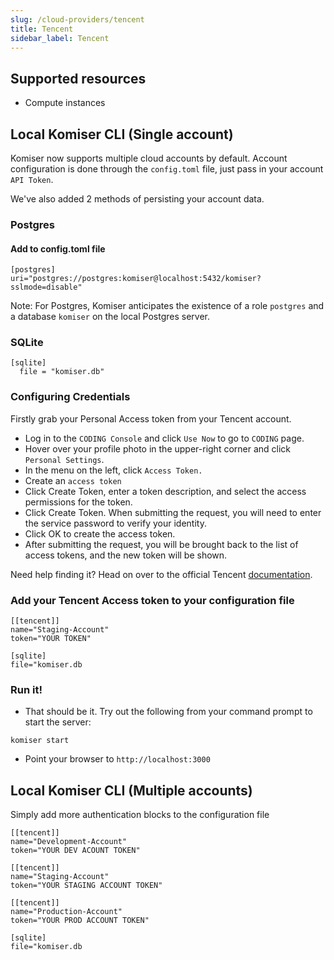 ```yaml
---
slug: /cloud-providers/tencent
title: Tencent
sidebar_label: Tencent
---
```


## Supported resources
- Compute instances

## Local Komiser CLI (Single account)

Komiser now supports multiple cloud accounts by default. Account configuration is done through the `config.toml` file, just pass in your account `API Token`.

We've also added 2 methods of persisting your account data.
### Postgres
#### Add to config.toml file
```
[postgres]
uri="postgres://postgres:komiser@localhost:5432/komiser?sslmode=disable"
```
Note: For Postgres, Komiser anticipates the existence of a role `postgres` and a database `komiser` on the local Postgres server.

### SQLite

```
[sqlite]
  file = "komiser.db"
```

### Configuring Credentials

Firstly grab your Personal Access token from your Tencent account.

- Log in to the `CODING Console` and click `Use Now` to go to `CODING` page.
- Hover over your profile photo in the upper-right corner and click `Personal Settings`.
- In the menu on the left, click `Access Token.`
- Create an `access token`
- Click Create Token, enter a token description, and select the access permissions for the token.
- Click Create Token. When submitting the request, you will need to enter the service password to verify your identity.
- Click OK to create the access token.
- After submitting the request, you will be brought back to the list of access tokens, and the new token will be shown.

Need help finding it? Head on over to the official Tencent [documentation](https://www.tencentcloud.com/document/product/1132/44731).

### Add your Tencent Access token to your configuration file

```
[[tencent]]
name="Staging-Account"
token="YOUR TOKEN"

[sqlite]
file="komiser.db
```
                                        

### Run it!
* That should be it. Try out the following from your command prompt to start the server:

```
komiser start 
```

* Point your browser to `http://localhost:3000`

## Local Komiser CLI (Multiple accounts)
Simply add more authentication blocks to the configuration file

```
[[tencent]]
name="Development-Account"
token="YOUR DEV ACOUNT TOKEN"

[[tencent]]
name="Staging-Account"
token="YOUR STAGING ACCOUNT TOKEN"

[[tencent]]
name="Production-Account"
token="YOUR PROD ACCOUNT TOKEN"

[sqlite]
file="komiser.db
```

